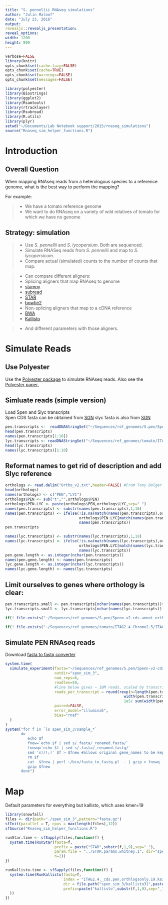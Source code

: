 ```yaml
---
title: "S. pennellii RNAseq simulations"
author: "Julin Maloof"
date: "July 23, 2016"
output:
revealjs::revealjs_presentation:
reveal_options:
width: 1200
height: 800
---
```


```r
verbose=FALSE
library(knitr)
opts_chunk$set(cache.lazy=FALSE)
opts_chunk$set(cache=TRUE)
opts_chunk$set(warnings=FALSE)
opts_chunk$set(messages=FALSE)
```

```r
library(polyester)
library(Biostrings)
library(ggplot2)
library(Rsamtools)
library(rtracklayer)
library(Rsubread)
library(R.utils)
library(plyr)
setwd("~/Documents/Lab Notebook support/2015/rnaseq_simulations")
source("Rnaseq_sim_helper_functions.R")
```

# Introduction

## Overall Question

When mapping RNAseq reads from a heterologous species to a reference genome, what is the best way to perform the mapping?

For example:

> - We have a tomato reference genome
> - We want to do RNAseq on a variety of wild relatives of tomato for which we have no genome

## Strategy: simulation

> * Use _S. pennellii_ and _S. lycopersium_.  Both are sequenced.  
> * Simulate RNASeq reads from _S. pennellii_ and map to _S. lycopersicum_.
> * Compare actual (simulated) counts to the number of counts that map.

> * Can compare different aligners:
> * Splicing aligners that map RNAseq to genome
* [stampy](http://www.well.ox.ac.uk/project-stampy)
* [subread](http://bioinf.wehi.edu.au/subread/)
* [STAR](https://github.com/alexdobin/STAR)
* [bowtie2](http://bowtie-bio.sourceforge.net/bowtie2/index.shtml)
> * Non-splicing aligners that map to a cDNA reference
* [BWA](http://bio-bwa.sourceforge.net/)
* [Kallisto](https://pachterlab.github.io/kallisto/)

> * And different parameters with those aligners.

# Simulate Reads

## Use Polyester

Use the [Polyester package](http://bioconductor.org/packages/release/bioc/vignettes/polyester/inst/doc/polyester.html)  to simulate RNAseq reads.  Also see the [Polyester paper.](http://bioinformatics.oxfordjournals.org/content/31/17/2778)

## Simluate reads (simple version)
Load Spen and Slyc transcripts  
Spen CDS fasta can be obtained from [SGN](ftp://ftp.solgenomics.net/genomes/Solanum_pennellii/annotations/)
slyc fasta is also from [SGN](ftp://ftp.sgn.cornell.edu/genomes/Solanum_lycopersicum/annotation/ITAG2.4_release/)

```r
pen.transcripts <-  readDNAStringSet("~/Sequences/ref_genomes/S.pen/Spenn-v2-cds-annot.fa")
head(pen.transcripts)
names(pen.transcripts[1:10])
lyc.transcripts <- readDNAStringSet("~/Sequences/ref_genomes/tomato/ITAG2.4_Chromo2.5/ITAG2.4_cds.fasta")
head(lyc.transcripts)
names(lyc.transcripts)[1:10]
```

## Reformat names to get rid of description and add Slyc reference
```r
orthologs <- read.delim("Ortho_v2.txt",header=FALSE) #From Tony Bolger
head(orthologs)
names(orthologs) <- c("PEN","LYC")
orthologs$PEN <- sub("t","",orthologs$PEN)
orthologs$PEN.LYC <- paste(orthologs$PEN,orthologs$LYC,sep="_")
names(pen.transcripts) <- substr(names(pen.transcripts),1,16)
names(pen.transcripts) <- ifelse(!is.na(match(names(pen.transcripts),orthologs$PEN)),
                                 orthologs$PEN.LYC[match(names(pen.transcripts),orthologs$PEN)],
                                 names(pen.transcripts))
pen.transcripts

names(lyc.transcripts) <- substr(names(lyc.transcripts),1,18)
names(lyc.transcripts) <- ifelse(!is.na(match(names(lyc.transcripts),orthologs$LYC)),
                                 orthologs$PEN.LYC[match(names(lyc.transcripts),orthologs$LYC)],
                                 names(lyc.transcripts))
pen.gene.length <- as.integer(nchar(pen.transcripts))
names(pen.gene.length) <- names(pen.transcripts)
lyc.gene.length <- as.integer(nchar(lyc.transcripts))
names(lyc.gene.length) <- names(lyc.transcripts)
```

## Limit ourselves to genes where orthology is clear:
```r
pen.transcripts.small <- pen.transcripts[nchar(names(pen.transcripts))>16]
lyc.transcripts.small <- lyc.transcripts[nchar(names(lyc.transcripts)) > 18]

if(! file.exists("~/Sequences/ref_genomes/S.pen/Spenn-v2-cds-annot_orthlogs_only.fa")) writeXStringSet(pen.transcripts.small,file="~/Sequences/ref_genomes/S.pen/Spenn-v2-cds-annot_orthlogs_only.fa")

if(! file.exists("~/Sequences/ref_genomes/tomato/ITAG2.4_Chromo2.5/ITAG2.4_cds.pen.orthologs.only.fasta")) writeXStringSet(lyc.transcripts.small,file="~/Sequences/ref_genomes/tomato/ITAG2.4_Chromo2.5/ITAG2.4_cds.pen.orthologs.only.fasta")
```

## Simulate PEN RNAseq reads

Download [fasta to fastq converter](https://code.google.com/archive/p/fasta-to-fastq/downloads)

```r
system.time(
  simulate_experiment(fasta="~/Sequences/ref_genomes/S.pen/Spenn-v2-cds-annot_orthlogs_only.fa",
                      outdir="spen_sim_3",
                      num_reps=6,
                      readlen=50,
                      #line below gives ~ 10M reads, scaled by transcript length and following a rexp distribution
                      reads_per_transcript = round(rexp(n=length(pen.transcripts.small)) *
                                                     width(pen.transcripts.small) * 
                                                     1e5/ sum(width(pen.transcripts.small) ))+1,
                      paired=FALSE,
                      error_model="illumina5",
                      bias="rnaf"
  )
)
system("for f in `ls spen_sim_3/sample_*`
       do
          echo $f
          fnew=`echo $f | sed s/.fasta/_renamed.fasta/`
          fnewq=`echo $f | sed s/.fasta/_renamed.fastq/`
          sed 's!/!;!' $f > $fnew #allows original gene_names to be kept
          rm $f
          cat  $fnew | perl ~/bin/fasta_to_fastq.pl  - | gzip > fnewq
          gzip $fnew
       done")
```

# Map

Default parameters for everything but kallisto, which uses kmer=19
```r
library(snowfall)
files <- dir(path="./spen_sim_3",pattern="fasta.gz")
sfInit(parallel = T, cpus = max(length(files),12))
sfSource("Rnaseq_sim_helper_functions.R")

runStar.time <- sfSapply(files,function(f) {
  system.time(RunStar(fasta=f,
                      prefix = paste("STAR",substr(f,1,9),sep="_"),
                      param.file = "../STAR.params.whitney.1", dir="spen_sim_3",
                      n=2))
})

runKallisto.time <- sfSapply(files,function(f) {
  system.time(RunKallisto(fastq=f,
                          index = "ITAG2.4._cds.pen.orthlogsonly.19.kai",
                          dir = file.path("spen_sim_3/kallisto31",paste("kallisto",substr(f,1,9),sep="_")),
                          prefix=paste("kallisto",substr(f,1,9),sep="_")
  ))
})

                          

```

